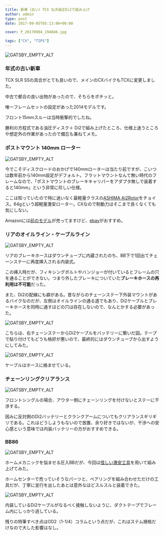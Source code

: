 ---
title: 新車（古い）TCX SLR油圧Di2で組み上げ
author: admin
type: post
date: 2017-09-05T05:13:00+00:00

cover: P_20170904_194046.jpg

tags: ["CX", "TIPS"]
---

![GATSBY_EMPTY_ALT](./P_20170904_194046.jpg)

### 年式の古い新車

TCX SLR SSの具合がとても良いので、メインのCXバイクもTCXに変更しました。

中古で都合の良い出物があったので、そちらをポチッと。

唯一フレームセットの設定があった2014モデルです。

フロント15mmスルーは当時衝撃的でしたね。

勝利の方程式である油圧ディスク＋ Di2で組み上げたところ、仕様上迷うところや想定外の作業があったので備忘も兼ねてメモ。

### ポストマウント 140mm ローター

![GATSBY_EMPTY_ALT](./DSC_7785.jpg)

今でこそディスクロードのおかげで140mmローターは当たり前ですが、こいつは数年前から140mm設定がデフォルト。フラットマウントなんて無い時代のフレームなので、「ポストマウントのブレーキキャリパーをアダプタ無しで装着すると140mm」という非常に珍しい仕様。

ここは知っていたので特に迷いなく最軽量クラスの[ASHIMA Ai2Rotor][1]をチョイス。64gという超軽量激安ローター。CXなので制動力はそこまで良くなくても気にしない。

Amazonには<a href="http://amzn.to/2eHadCZ" target="_blank" rel="noopener">前のモデル</a>が売ってますけど、[ebay][1]がおすすめ。

### リアのオイルライン・ケーブルライン

![GATSBY_EMPTY_ALT](./DSC_7857.jpg)

リアのブレーキホースはダウンチューブに内蔵されたのち、BB下で1回出てチェーンステーに再度挿入される内装式。

この挿入時だが、フィキシングボルトやバンジョーが付いているとフレームの穴を通ることができない。つまり外したブレーキについていた**ブレーキホースの再利用は不可能**だった。

また、Di2の配線にも癖がある。昔ながらのチェーンステー下外装マウントがあるバイクなのだが、左側はオイルラインの通る道でもあり、Di2ケーブルとブレーキホースを同時に通すほどの穴は存在しないので、なんとかする必要があった。

![GATSBY_EMPTY_ALT](./DSC_7858.jpg)

こちらは、右チェーンステーからDi2ケーブルをバッテリーに繋いだ図。テープで貼り付けてもどうも格好が悪いので、最終的にはダウンチューブから出すようにしてみた。

![GATSBY_EMPTY_ALT](./P_20170904_192021.jpg)

ケーブルはホースに絡ませている。

### チェーンリングクリアランス

![GATSBY_EMPTY_ALT](./P_20170904_184647.jpg)

フロントシングルの場合、アウター側にチェーンリングを付けないとステーに干渉する。

因みに反対側のDi2バッテリーとクランクアームについてもクリアランスギリギリである。これはどうしようもないので放置、余り好きではないが、干渉への安心感という意味では内装バッテリーの方がおすすめできる。

### BB86

![GATSBY_EMPTY_ALT](./P_20170904_184136.jpg)

ホームメカニックを悩ませる圧入BBだが、今回は<a href="https://amzn.to/3rXnLdt" target="_blank" rel="noopener">怪しい激安工具</a>を用いて組み上げてみた。

ホームセンターで売っていそうなパーツと、ベアリングを組み合わせただけの工具だが、丁寧に並行を出したあとは意外なほどスルスルと装着できた。

![GATSBY_EMPTY_ALT](./DSC_7854.jpg)

内装しているDi2ケーブルがなるべく接触しないように、ダクトテープでフレーム内にしっかり逃している。

残りの特筆すべき点はOD2（1-1/4）コラムという点だが、これはステム規格だけなので大した影響はなし。

<LinkBox isAmazonLink url="https://www.amazon.co.jp/dp/B07HKM3TJW/" />

[1]: http://www.ebay.com/itm/ASHIMA-Ai2-The-Worlds-Lightest-Stainless-Disc-Rotor-140mm-64g-ABE-/131992899865?epid=2058435442&hash=item1ebb63d119:g:U8AAAOSw44BYHFd1
